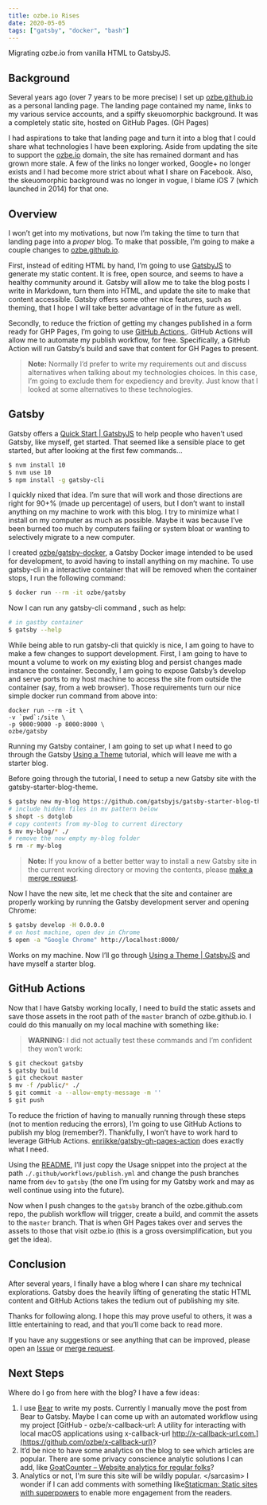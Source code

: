 ```yaml
---
title: ozbe.io Rises
date: 2020-05-05
tags: ["gatsby", "docker", "bash"]
---
```


Migrating ozbe.io from vanilla HTML to GatsbyJS.

## Background
Several years ago (over 7 years to be more precise) I set up [ozbe.github.io](https://github.com/ozbe/ozbe.github.io) as a personal landing page. The landing page contained my name, links to my various service accounts, and a spiffy skeuomorphic background. It was a completely static site, hosted on GitHub Pages. (GH Pages) 

I had aspirations to take that landing page and turn it into a blog that I could share what technologies I have been exploring. Aside from updating the site to support the [ozbe.io](https://ozbe.io) domain, the site has remained dormant and has grown more stale. A few of the links no longer worked, Google+ no longer exists and I had become more strict about what I share on Facebook. Also, the skeuomorphic background was no longer in vogue, I blame iOS 7 (which launched in 2014) for that one.

## Overview
I won’t get into my motivations, but now I’m taking the time to turn that landing page into a _proper_ blog. To make that possible, I’m going to make a couple changes to [ozbe.github.io](https://github.com/ozbe/ozbe.github.io).

First, instead of editing HTML by hand, I’m going to use [GatsbyJS](https://www.gatsbyjs.org/) to generate my static content. It is free, open source, and seems to have a healthy community around it. Gatsby will allow me to take the blog posts I write in Markdown, turn them into HTML, and update the site to make that content accessible. Gatsby offers some other nice features, such as theming, that I hope I will take better advantage of in the future as well.

Secondly, to reduce the friction of getting my changes published in a form ready for GHP Pages, I’m going to use [GitHub Actions ](https://github.com/features/actions). GitHub Actions will allow me to automate my publish workflow, for free. Specifically, a GitHub Action will run Gatsby’s build and save that content for GH Pages to present.

> **Note:** Normally I’d prefer to write my requirements out and discuss alternatives when talking about my technologies choices. In this case, I’m going to exclude them for expediency and brevity. Just know that I looked at some alternatives to these technologies. 

## Gatsby
Gatsby offers a [Quick Start | GatsbyJS](https://www.gatsbyjs.org/docs/quick-start/) to help people who haven’t used Gatsby, like myself, get started. That seemed like a sensible place to get started, but after looking at the first few commands…

```bash
$ nvm install 10
$ nvm use 10
$ npm install -g gatsby-cli
```

I quickly nixed that idea. I’m sure that will work and those directions are right for 90+% (made up percentage) of users, but I don’t want to install anything on my machine to work with this blog. I try to minimize what I install on my computer as much as possible. Maybe it was because I’ve been burned too much by computers failing or system bloat or wanting to selectively migrate to a new computer.

I created [ozbe/gatsby-docker](https://github.com/ozbe/gatsby-docker), a Gatsby Docker image intended to be used for development, to avoid having to install anything on my machine. To use gatsby-cli in a interactive container that will be removed when the container stops, I run the following command:

```bash
$ docker run --rm -it ozbe/gatsby
```

Now I can run any gatsby-cli command , such as help:
``` bash
# in gastby container
$ gatsby --help
```

While being able to run gatsby-cli that quickly is nice, I am going to have to make a few changes to support development. First, I am going to have to mount a volume to work on my existing blog and persist changes made instance the container. Secondly, I am going to expose Gatsby’s develop and serve ports to my host machine to access the site from outside the container (say, from a web browser). Those requirements turn our nice simple docker run command from above into:

```
docker run --rm -it \
-v `pwd`:/site \
-p 9000:9000 -p 8000:8000 \
ozbe/gatsby
```

Running my Gatsby container, I am going to set up what I need to go through the Gatsby [Using a Theme](https://www.gatsbyjs.org/tutorial/using-a-theme/#create-a-new-site-using-the-blog-theme-starter) tutorial, which will leave me with a starter blog.

Before going through the tutorial, I need to setup a new Gatsby site with the gatsby-starter-blog-theme. 

```bash
$ gatsby new my-blog https://github.com/gatsbyjs/gatsby-starter-blog-theme
# include hidden files in mv pattern below
$ shopt -s dotglob
# copy contents from my-blog to current directory
$ mv my-blog/* ./ 
# remove the now empty my-blog folder
$ rm -r my-blog
```

> **Note:** If you know of a better better way to install a new Gatsby site in the current working directory or moving the contents, please [make a merge request](https://github.com/ozbe/ozbe.github.io/compare/gatsby...master). 

Now I have the new site, let me check that the site and container are properly working by running the Gatsby development server and opening Chrome:

```bash
$ gatsby develop -H 0.0.0.0
# on host machine, open dev in Chrome
$ open -a "Google Chrome" http://localhost:8000/
```
 
Works on my machine. Now I’ll go through [Using a Theme | GatsbyJS](https://www.gatsbyjs.org/tutorial/using-a-theme/#create-a-new-site-using-the-blog-theme-starter) and have myself a starter blog.

## GitHub Actions
Now that I have Gatsby working locally, I need to build the static assets and save those assets in the root path of the `master` branch of ozbe.github.io. I could do this manually on my local machine with something like:

> **WARNING:** I did not actually test these commands and I’m confident they won’t work: 

```bash
$ git checkout gatsby
$ gatsby build
$ git checkout master
$ mv -f /public/* ./
$ git commit -a --allow-empty-message -m ''
$ git push
```

To reduce the friction of having to manually running through these steps (not to mention reducing the errors), I’m going to use GitHub Actions to publish my blog (remember?). Thankfully, I won’t have to work hard to leverage GitHub Actions. [enriikke/gatsby-gh-pages-action](https://github.com/enriikke/gatsby-gh-pages-action/blob/master/README.md) does exactly what I need. 

Using the [README](https://github.com/enriikke/gatsby-gh-pages-action/blob/master/README.md), I’ll just copy the Usage snippet into the project at the path `./.github/workflows/publish.yml` and change the push branches name from `dev` to `gatsby` (the one I’m using for my Gatsby work and may as well continue using into the future). 

Now when I push changes to the `gatsby` branch of the ozbe.github.com repo, the publish workflow will trigger, create a build, and commit the assets to the `master` branch. That is when GH Pages takes over and serves the assets to those that visit ozbe.io (this is a gross oversimplification, but you get the idea).

## Conclusion
After several years, I finally have a blog where I can share my technical explorations. Gatsby does the heavily lifting of generating the static HTML content and GitHub Actions takes the tedium out of publishing my site.

Thanks for following along. I hope this may prove useful to others, it was a little entertaining to read, and that you’ll come back to read more.

If you have any suggestions or see anything that can be improved, please open an [Issue](https://github.com/ozbe/ozbe.github.io/issues/new) or [merge request](https://github.com/ozbe/ozbe.github.io/compare/gatsby...master).

## Next Steps
Where do I go from here with the blog? I have a few ideas:
1. I use [Bear](https://bear.app) to write my posts. Currently I manually move the post from Bear to Gatsby. Maybe I can come up with an automated workflow using my project [GitHub - ozbe/x-callback-url: A utility for interacting with local macOS applications using x-callback-url http://x-callback-url.com.](https://github.com/ozbe/x-callback-url)?
2. It’d be nice to have some analytics on the blog to see which articles are popular. There are some privacy conscience analytic solutions I can add, like [GoatCounter – Website analytics for regular folks](https://www.goatcounter.com/)?
3. Analytics or not, I'm sure this site will be wildly popular. &lt;/sarcasim&gt; I wonder if I can add comments with something like[Staticman: Static sites with superpowers](https://staticman.net/) to enable more engagement from the readers.